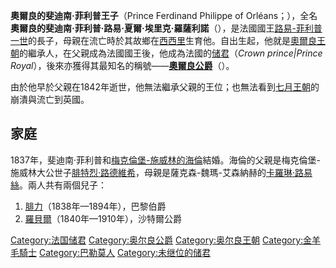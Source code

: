 {{expand|time=2015-03-02T15:46:58+00:00}}
{{unreferenced|time=2015-03-02T15:46:58+00:00}}
{{Infobox royalty
| name         = 斐迪南·菲利普<br>Ferdinand Philippe
| image        = 75 - Musée du Louvre - Ferdinand-Philippe d'Orléans par Ingres - RF 2005-13.jpg
| caption      = [[讓·奧古斯特·多米尼克·安格爾|讓·奧古斯特·多米尼克·安格爾]]所繪的斐迪南·菲利普
| succession   = [[奧爾良公爵|奧爾良公爵]]
| predecessor  = [[路易-菲利普一世|路易-菲利普一世]]
| successor    = [[菲利普_(奧爾良公爵)|菲利普王子]]
| spouse       = [[梅克倫堡-施威林的海倫|梅克倫堡-施威林的海倫]]
| issue        = [[腓力_(巴黎伯爵)|巴黎伯爵菲利普]]<br>[[羅貝爾·德·奧爾良|沙特爾公爵羅貝爾]]
| full name    = 奧爾良的斐迪南·菲利普·路易·夏爾·埃里克·羅薩利諾<br>Ferdinand Philippe Louis Charles Henri Joseph d'Orléans
| birth_date   = {{Birth date|1810|9|3|df=y}}
| birth_place  = {{flag|Kingdom of Sicily}}[[巴勒莫|巴勒莫]][[诺曼王宫|诺曼王宫]]
| death_date   = {{Death date and age|1842|7|13|1810|9|3|df=yes}}
| death_place  = {{FRA-1830}}[[塞纳河畔讷伊|塞纳河畔讷伊]]
| burial_date  = {{Birth date|1842|7|16|df=y}}
| burial_place = {{flagicon|July Monarchy}} [[七月王朝|法國]][[德勒|德勒]]{{link-en|德勒皇家禮拜堂|Chapelle royale de Dreux|皇家禮拜堂}}
| house        = [[奧爾良王朝|奧爾良王朝]]
| father       = [[路易-菲利普一世|路易-菲利普一世]]
| mother       = [[瑪麗亞·艾瑪莉亞_(那不勒斯和西西里公主)|兩西西里的瑪麗亞·艾瑪莉亞]]
| religion=[[天主教會|羅馬天主教]]
| signature = Signature of Prince Ferdinand Philippe, Duke of Orléans in 1841.png
}}

'''奧爾良的斐迪南·菲利普王子'''（Prince Ferdinand Philippe of Orléans；{{bd|1810年|9月3日|1842年|7月13日}}），全名'''奧爾良的斐迪南·菲利普·路易·夏爾·埃里克·羅薩利諾'''（{{lang-fr|Ferdinand Philippe Louis Charles Éric Rosalino d'Orléans}}），是法國國王[[路易-菲利普一世|路易-菲利普一世]]的長子，母親{{link-en|西西里和那不勒斯的玛丽·阿玛丽|Maria Amalia of Naples and Sicily|玛丽·阿玛丽}}在流亡時於其故鄉在[[西西里|西西里]]生育他。自出生起，他就是[[奧爾良王朝|奧爾良王朝]]的繼承人，在父親成為法國國王後，他成為法國的[[储君|储君]]（''Crown prince|Prince Royal''），後來亦獲得其最知名的稱號——'''[[奧爾良公爵|奧爾良公爵]]'''（{{lang-fr|''Duc d'Orléans''}}）。

由於他早於父親在1842年逝世，他無法繼承父親的王位；也無法看到[[七月王朝|七月王朝]]的崩潰與流亡到英國。

== 家庭 ==
1837年，斐迪南·菲利普和[[梅克倫堡-施威林的海倫|梅克倫堡-施威林的海倫]]結婚。海倫的父親是梅克倫堡-施威林大公世子[[腓特烈·路德維希_(梅克倫堡-施威林)|腓特烈·路德維希]]，母親是薩克森-魏瑪-艾森納赫的[[卡羅琳·路易絲_(薩克森-魏瑪-艾森納赫)|卡羅琳·路易絲]]。兩人共有兩個兒子：
# [[腓力_(巴黎伯爵)|腓力]]（1838年—1894年），巴黎伯爵
# [[羅貝爾·德·奧爾良|羅貝爾]]（1840年—1910年），沙特爾公爵

{{Authority control}}
{{DEFAULTSORT: Ferdinand Philippe}}
[[Category:法国储君|Category:法国储君]]
[[Category:奥尔良公爵|Category:奥尔良公爵]]
[[Category:奥尔良王朝|Category:奥尔良王朝]]
[[Category:金羊毛騎士|Category:金羊毛騎士]]
[[Category:巴勒莫人|Category:巴勒莫人]]
[[Category:未继位的储君|Category:未继位的储君]]